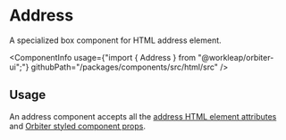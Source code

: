 
<Meta of={AddressStories} />

# Address

<Tagline>A specialized <Link href="?path=/docs/box--default-story">box</Link> component for HTML address element.</Tagline>

<ComponentInfo
    usage={"import { Address } from \"@workleap/orbiter-ui\";"}
    githubPath="/packages/components/src/html/src"
/>

## Usage

An address component accepts all the [address HTML element attributes](https://developer.mozilla.org/en-US/docs/Web/HTML/Element/address) and [Orbiter styled component props](?path=/docs/styling--page).

<Canvas of={AddressStories.Example} />
